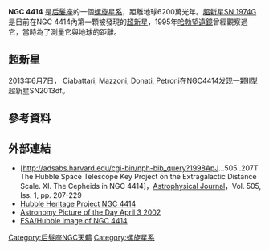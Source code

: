 {{Galaxy 
| name = NGC 4414
| image = [[File:NGC_4414_(NASA-med).jpg|320px]]
<small>哈伯望遠鏡所攝的NGC 4414 
| epoch = [[J2000|J2000]]
| type = SA(rs)c<ref name="ned">{{cite web
  | title=NASA/IPAC Extragalactic Database
  | work=Results for NGC 4414
  | url=http://nedwww.ipac.caltech.edu/
  | accessdate=2006-11-25
  | archive-date=2011-05-14
  | archive-url=https://web.archive.org/web/20110514100451/http://nedwww.ipac.caltech.edu/
  | dead-url=no
  }}</ref>
| ra = {{RA|12|26|27.1}}<ref name="ned" />
| dec = {{DEC|+31|13|25}}<ref name="ned" />
| dist_ly = [[1_E23_m|62.3]] [[光年|Mly]]<ref name="xiv">{{cite web
  | title=Pattern Speeds BIMA-SONG Galaxies with Molecule-Dominated ISMs Using the Tremaine-Weinberg Method
  | work=(Turner et al. 1998)
  | url=http://arxiv.org/PS_cache/astro-ph/pdf/0406/0406426.pdf
  | accessdate=2006-08-31
  }}{{Dead link|date=2019年10月 |bot=InternetArchiveBot |fix-attempted=yes }}</ref>
| z = 716 ± 6 [[kilometer|km]]／[[second|s]]<ref name="ned" /> 
| appmag_v = 11.0<ref name="ned" />
| size_v = 3′.6 × 2′.0<ref name="ned" />
| constellation name = 后髮座
| names = UGC 7539,<ref name="ned" /> PGC 40692<ref name="ned" />
}}
'''NGC 4414''' 是[[后髮座|后髮座]]的一個[[螺旋星系|螺旋星系]]，距離地球6200萬光年。[[超新星|超新星]][[SN_1974G|SN 1974G]]是目前在NGC 4414內第一顆被發現的[[超新星|超新星]]，1995年[[哈勃望遠鏡|哈勃望遠鏡]]曾經觀察過它，當時為了測量它與地球的距離。

==超新星==
2013年6月7日， Ciabattari, Mazzoni, Donati, Petroni在NGC4414发现一颗Ⅱ型超新星SN2013df。

== 參考資料 ==

<div class="references-small"><references/></div>

== 外部連結 ==
*[http://adsabs.harvard.edu/cgi-bin/nph-bib_query?1998ApJ...505..207T The Hubble Space Telescope Key Project on the Extragalactic Distance Scale. XI. The Cepheids in NGC 4414]，[[Astrophysical_Journal|Astrophysical Journal]]，Vol. 505, Iss. 1, pp. 207-229
*[https://web.archive.org/web/20090411134133/http://heritage.stsci.edu/1999/25/ Hubble Heritage Project NGC 4414]
*[http://antwrp.gsfc.nasa.gov/apod/ap020403.html Astronomy Picture of the Day April 3 2002]{{Wayback|url=http://antwrp.gsfc.nasa.gov/apod/ap020403.html |date=20071108222920 }}
*[https://web.archive.org/web/20070117183129/http://www.spacetelescope.org/images/html/opo9925a.html ESA/Hubble image of NGC 4414]

[[Category:后髮座NGC天體|Category:后髮座NGC天體]]
[[Category:螺旋星系|Category:螺旋星系]]